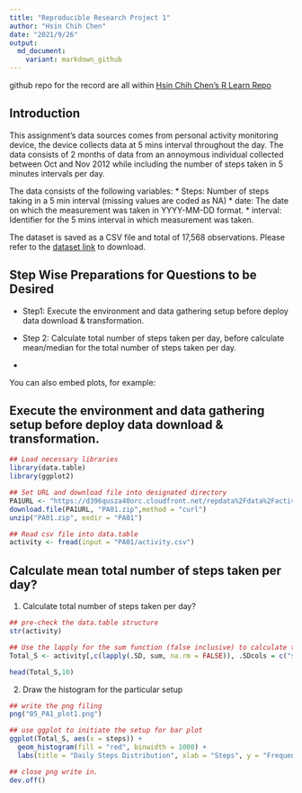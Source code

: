 ```yaml
---
title: "Reproducible Research Project 1"
author: "Hsin Chih Chen"
date: "2021/9/26"
output:
  md_document:
    variant: markdown_github
---
```


github repo for the record are all within [Hsin Chih Chen's R Learn Repo](https://github.com/hsc251/RLearn)

## Introduction 

This assignment's data sources comes from personal activity monitoring device, the device collects data at 5 mins interval throughout the day. The data consists of 2 months of data from an annoymous individual collected between Oct and Nov 2012 while including the number of steps taken in 5 minutes intervals per day. 

The data consists of the following variables:
  * Steps: Number of steps taking in a 5 min interval (missing values are coded as NA)
  * date: The date on which the measurement was taken in YYYY-MM-DD format.
  * interval: Identifier for the 5 mins interval in which measurement was taken.

The dataset is saved as a CSV file and total of 17,568 observations. Please refer to the [dataset link](https://d396qusza40orc.cloudfront.net/repdata%2Fdata%2Factivity.zip) to download.

## Step Wise Preparations for Questions to be Desired
  * Step1: Execute the environment and data gathering setup before deploy data download & transformation.
  
  * Step 2: Calculate total number of steps taken per day, before calculate mean/median for the total number of steps taken per day.
  
  * 

You can also embed plots, for example:

## Execute the environment and data gathering setup before deploy data download & transformation.

```r
## Load necessary libraries
library(data.table)
library(ggplot2)

## Set URL and download file into designated directory
PA1URL <- "https://d396qusza40orc.cloudfront.net/repdata%2Fdata%2Factivity.zip"
download.file(PA1URL, "PA01.zip",method = "curl")
unzip("PA01.zip", exdir = "PA01")

## Read csv file into data.table
activity <- fread(input = "PA01/activity.csv")
```

## Calculate mean total number of steps taken per day?

1. Calculate total number of steps taken per day?
```r
## pre-check the data.table structure
str(activity)

## Use the lapply for the sum function (false inclusive) to calculate the total steps per day. 
Total_S <- activity[,c(lapply(.SD, sum, na.rm = FALSE)), .SDcols = c("steps"), by = .(date)]

head(Total_S,10)
```

2. Draw the histogram for the particular setup
```r
## write the png filing
png("05_PA1_plot1.png")

## use ggplot to initiate the setup for bar plot
ggplot(Total_S, aes(x = steps)) +
  geom_histogram(fill = "red", binwidth = 1000) +
  labs(title = "Daily Steps Distribution", xlab = "Steps", y = "Frequency")

## close png write in.
dev.off()
```